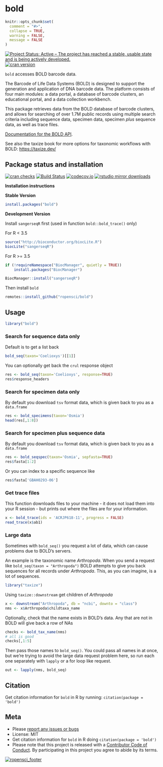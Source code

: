 bold
====

```r
knitr::opts_chunk$set(
  comment = "#>",
  collapse = TRUE,
  warning = FALSE,
  message = FALSE
)
```

[![Project Status: Active – The project has reached a stable, usable state and is being actively developed.](https://www.repostatus.org/badges/latest/active.svg)](https://www.repostatus.org/#active)
[![cran version](https://www.r-pkg.org/badges/version/bold)](https://cran.r-project.org/package=bold)


`bold` accesses BOLD barcode data.

The Barcode of Life Data Systems (BOLD) is designed to support the generation and application of DNA barcode data. The platform consists of four main modules: a data portal, a database of barcode clusters, an educational portal, and a data collection workbench.

This package retrieves data from the BOLD database of barcode clusters, and allows for searching of over 1.7M public records using multiple search criteria including sequence data, specimen data, specimen *plus* sequence data, as well as trace files.

[Documentation for the BOLD API](http://v4.boldsystems.org/index.php/api_home).

See also the taxize book for more options for taxonomic workflows with BOLD: <https://taxize.dev/>

## Package status and installation

[![cran checks](https://cranchecks.info/badges/worst/bold)](https://cranchecks.info/pkgs/bold)
[![Build Status](https://travis-ci.org/ropensci/bold.svg?branch=master)](https://travis-ci.org/ropensci/bold)
[![codecov.io](https://codecov.io/github/ropensci/bold/coverage.svg?branch=master)](https://codecov.io/github/ropensci/bold?branch=master)
[![rstudio mirror downloads](https://cranlogs.r-pkg.org/badges/bold)](https://github.com/metacran/cranlogs.app)

__Installation instructions__

__Stable Version__

```r
install.packages("bold")
```

__Development Version__

Install `sangerseqR` first (used in function `bold::bold_trace()` only)

For R < 3.5

```r
source("http://bioconductor.org/biocLite.R")
biocLite("sangerseqR")
```

For R >= 3.5

```r
if (!requireNamespace("BiocManager", quietly = TRUE))
    install.packages("BiocManager")

BiocManager::install("sangerseqR")
```

Then install `bold`

```r
remotes::install_github("ropensci/bold")
```


## Usage
```r
library("bold")
```


### Search for sequence data only

Default is to get a list back

```r
bold_seq(taxon='Coelioxys')[[1]]
```

You can optionally get back the `crul` response object

```r
res <- bold_seq(taxon='Coelioxys', response=TRUE)
res$response_headers
```

### Search for specimen data only

By default you download `tsv` format data, which is given back to you as a `data.frame`

```r
res <- bold_specimens(taxon='Osmia')
head(res[,1:8])
```

### Search for specimen plus sequence data

By default you download `tsv` format data, which is given back to you as a `data.frame`

```r
res <- bold_seqspec(taxon='Osmia', sepfasta=TRUE)
res$fasta[1:2]
```

Or you can index to a specific sequence like

```r
res$fasta['GBAH0293-06']
```

### Get trace files

This function downloads files to your machine - it does not load them into your R session - but prints out where the files are for your information.

```r
x <- bold_trace(ids = 'ACRJP618-11', progress = FALSE)
read_trace(x$ab1)
```

### Large data

Sometimes with `bold_seq()` you request a lot of data, which can cause problems due 
to BOLD's servers. 

An example is the taxonomic name _Arthropoda_. When you send a request like 
`bold_seq(taxon = "Arthropoda")` BOLD attempts to give you back sequences
for all records under _Arthropoda_. This, as you can imagine, is a lot of 
sequences. 


```r
library("taxize")
```

Using `taxize::downstream` get children of _Arthropoda_

```r
x <- downstream("Arthropoda", db = "ncbi", downto = "class")
nms <- x$Arthropoda$childtaxa_name
```

Optionally, check that the name exists in BOLD's data. Any that are not in 
BOLD will give back a row of NAs

```r
checks <- bold_tax_name(nms)
# all is good
checks[,1:5]
```

Then pass those names to `bold_seq()`. You could pass all names in at once,
but we're trying to avoid the large data request problem here, so run each 
one separately with `lapply` or a for loop like request. 

```r
out <- lapply(nms, bold_seq)
```

## Citation

Get citation information for `bold` in R by running: `citation(package = 'bold')`

## Meta

* Please [report any issues or bugs](https://github.com/ropensci/bold/issues)
* License: MIT
* Get citation information for `bold` in R doing `citation(package = 'bold')`
* Please note that this project is released with a [Contributor Code of Conduct][coc]. By participating in this project you agree to abide by its terms.

[![ropensci_footer](https://ropensci.org/public_images/github_footer.png)](https://ropensci.org)

[coc]: https://github.com/ropensci/bold/blob/master/CODE_OF_CONDUCT.md
